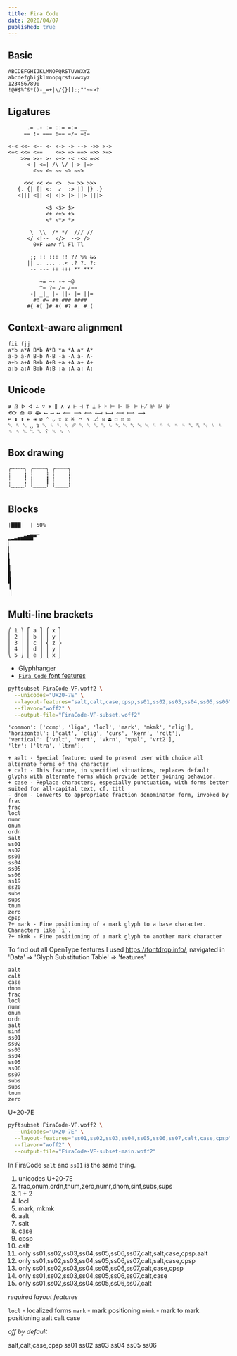 ```yaml
---
title: Fira Code
date: 2020/04/07
published: true
---
```


## Basic

```
ABCDEFGHIJKLMNOPQRSTUVWXYZ
abcdefghijklmnopqrstuvwxyz
1234567890
!@#$%^&*()-_=+|\/{}[]:;"'~<>?
```

## Ligatures

```
      .= .- := ::= =:= __
     == != === !== =/= =!=

<-< <<- <-- <- <-> -> --> ->> >->
<=< <<= <==    <=> => ==> =>> >=>
    >>= >>- >- <~> -< -<< =<<
      <-| <=| /\ \/ |-> |=>
        <~~ <~ ~~ ~> ~~>

     <<< << <= <>  >= >> >>>
   {. {| [| <:  ✓  :> |] |} .}
   <||| <|| <| <|> |> ||> |||>

            <$ <$> $>
            <+ <+> +>
            <* <*> *>

       \  \\  /* */  /// //
      </ <!--  </>  --> />
        0xF www fl Fl Tl

       ;; :: ::: !! ?? %% &&
      || .. ... ..< .? ?. ?:
       -- --- ++ +++ ** ***

          ~= ~- -~ ~@
          ^= ?= /= /==
       -| _|_ |- ||- |= ||=
        #! #= ## ### ####
      #{ #[ ]# #( #? #_ #_(
```

## Context-aware alignment

```
fii fjj
a*b a*A B*b A*B *a *A a* A*
a-b a-A B-b A-B -a -A a- A-
a+b a+A B+b A+B +a +A a+ A+
a:b a:A B:b A:B :a :A a: A:
```

## Unicode

```
≢ ẞ ᐅ ᐊ ∴ ∵ ⎈ ‖ ∧ ∨ ⊢ ⊣ ⊤ ⊥ ⊦ ⊧ ⊨ ⊩ ⊪ ⊫ ⊬ ⊭ ⊮ ⊯
⟲⟳ ⟰ ⟱ ⟴ ⟵ ⟶ ⟷ ⟸ ⟹ ⟺ ⟻ ⟼ ⟽ ⟾ ⟿
↩ ⇞ ⇟ ⇤ ⇥ ⌀ ⌃ ⌄ ⌅ ⌆ ⌘ ⌤ ⌥ ⎇ ⎋ ⏏ ☐ ☑ ☒
␆ ␈ ␇ ␣ ␢ ␘ ␍ ␐ ␡ ␥ ␔ ␑ ␓ ␒ ␙ ␃ ␄ ␗ ␅ ␛ ␜ ␌ ␝ ␉ ␊ ␕ ␤ ␀ ␞ ␏ ␎ ␠ ␁ ␂ ␚ ␦ ␖ ␟ ␋
```

## Box drawing

```
╭╌╌╌╌╮ ╭┄┄┄┄╮ ╭┈┈┈┈╮
╎    ╏ ┆    ┇ ┊    ┋
╎    ╏ ┆    ┇ ┊    ┋
╰╍╍╍╍╯ ╰┅┅┅┅╯ ╰┉┉┉┉╯
```

## Blocks

```
|███   | 50%

▁▂▃▄▅▆▇█▀▔
▏
▎
▍
▌
▋
▊
▉
▐
▕
```

## Multi-line brackets

```
⎛ 1 ⎞ ⎡ a ⎤ ⎧ x ⎫
⎜ 2 ⎟ ⎢ b ⎥ ⎪ y ⎪
⎜ 3 ⎟ ⎢ c ⎥ ⎨ z ⎬
⎜ 4 ⎟ ⎢ d ⎥ ⎪ y ⎪
⎝ 5 ⎠ ⎣ e ⎦ ⎩ x ⎭
```

- Glyphhanger
- [`Fira Code` font features](https://github.com/tonsky/FiraCode/wiki/How-to-enable-stylistic-sets)

```sh
pyftsubset FiraCode-VF.woff2 \
  --unicodes="U+20-7E" \
  --layout-features="salt,calt,case,cpsp,ss01,ss02,ss03,ss04,ss05,ss06" \
  --flavor="woff2" \
  --output-file="FiraCode-VF-subset.woff2"
```

```
'common': ['ccmp', 'liga', 'locl', 'mark', 'mkmk', 'rlig'],
'horizontal': ['calt', 'clig', 'curs', 'kern', 'rclt'],
'vertical': ['valt', 'vert', 'vkrn', 'vpal', 'vrt2'],
'ltr': ['ltra', 'ltrm'],
```

```
+ aalt - Special feature: used to present user with choice all alternate forms of the character
+ calt - This feature, in specified situations, replaces default glyphs with alternate forms which provide better joining behavior.
+ case - Replace characters, especially punctuation, with forms better suited for all-capital text, cf. titl
- dnom - Converts to appropriate fraction denominator form, invoked by frac
frac
locl
numr
onum
ordn
salt
ss01
ss02
ss03
ss04
ss05
ss06
ss19
ss20
subs
sups
tnum
zero
cpsp
?+ mark - Fine positioning of a mark glyph to a base character. Characters like `i`.
?+ mkmk - Fine positioning of a mark glyph to another mark character
```

To find out all OpenType features I used https://fontdrop.info/, navigated in 'Data' => 'Glyph Substitution Table' => 'features'

```
aalt
calt
case
dnom
frac
locl
numr
onum
ordn
salt
sinf
ss01
ss02
ss03
ss04
ss05
ss06
ss07
subs
sups
tnum
zero
```

U+20-7E

```sh
pyftsubset FiraCode-VF.woff2 \
  --unicodes="U+20-7E" \
  --layout-features="ss01,ss02,ss03,ss04,ss05,ss06,ss07,calt,case,cpsp" \
  --flavor="woff2" \
  --output-file="FiraCode-VF-subset-main.woff2"
```

In FiraCode `salt` and `ss01` is the same thing.

1. unicodes U+20-7E
2. frac,onum,ordn,tnum,zero,numr,dnom,sinf,subs,sups
3. 1 + 2
4. locl
5. mark, mkmk
6. aalt
7. salt
8. case
9. cpsp
10. calt
11. only ss01,ss02,ss03,ss04,ss05,ss06,ss07,calt,salt,case,cpsp.aalt
12. only ss01,ss02,ss03,ss04,ss05,ss06,ss07,calt,salt,case,cpsp
13. only ss01,ss02,ss03,ss04,ss05,ss06,ss07,calt,case,cpsp
14. only ss01,ss02,ss03,ss04,ss05,ss06,ss07,calt,case
15. only ss01,ss02,ss03,ss04,ss05,ss06,ss07,calt

_required layout features_

`locl` - localized forms
`mark` - mark positioning
`mkmk` - mark to mark positioning
aalt
calt
case

_off by default_

salt,calt,case,cpsp
ss01
ss02
ss03
ss04
ss05
ss06
